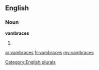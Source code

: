 ==English==

===Noun===
'''vambraces'''

# {{plural of|[[vambrace]]}}

[[Category:English plurals]]

[[ar:vambraces]]
[[fr:vambraces]]
[[my:vambraces]]
